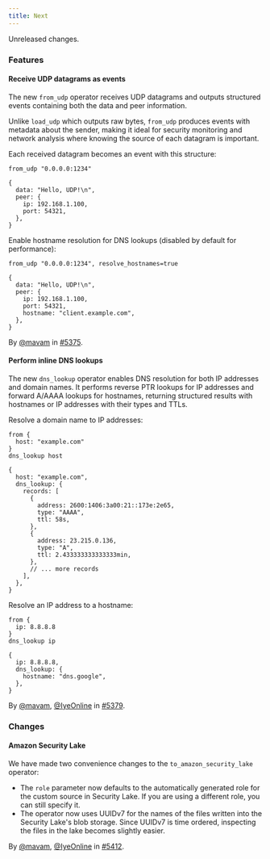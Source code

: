 ```yaml
---
title: Next
---
```


Unreleased changes.

### Features

#### Receive UDP datagrams as events

The new `from_udp` operator receives UDP datagrams and outputs structured events
containing both the data and peer information.

Unlike `load_udp` which outputs raw bytes, `from_udp` produces events with
metadata about the sender, making it ideal for security monitoring and network
analysis where knowing the source of each datagram is important.

Each received datagram becomes an event with this structure:

```tql
from_udp "0.0.0.0:1234"
```

```tql
{
  data: "Hello, UDP!\n",
  peer: {
    ip: 192.168.1.100,
    port: 54321,
  },
}
```

Enable hostname resolution for DNS lookups (disabled by default for performance):

```tql
from_udp "0.0.0.0:1234", resolve_hostnames=true
```

```tql
{
  data: "Hello, UDP!\n",
  peer: {
    ip: 192.168.1.100,
    port: 54321,
    hostname: "client.example.com",
  },
}
```

By [@mavam](https://github.com/mavam) in [#5375](https://github.com/tenzir/tenzir/pull/5375).

#### Perform inline DNS lookups

The new `dns_lookup` operator enables DNS resolution for both IP addresses and
domain names. It performs reverse PTR lookups for IP addresses and forward
A/AAAA lookups for hostnames, returning structured results with hostnames or IP
addresses with their types and TTLs.

Resolve a domain name to IP addresses:

```tql
from {
  host: "example.com"
}
dns_lookup host
```

```tql
{
  host: "example.com",
  dns_lookup: {
    records: [
      {
        address: 2600:1406:3a00:21::173e:2e65,
        type: "AAAA",
        ttl: 58s,
      },
      {
        address: 23.215.0.136,
        type: "A",
        ttl: 2.433333333333333min,
      },
      // ... more records
    ],
  },
}
```

Resolve an IP address to a hostname:

```tql
from {
  ip: 8.8.8.8
}
dns_lookup ip
```

```tql
{
  ip: 8.8.8.8,
  dns_lookup: {
    hostname: "dns.google",
  },
}
```

By [@mavam](https://github.com/mavam), [@IyeOnline](https://github.com/IyeOnline) in [#5379](https://github.com/tenzir/tenzir/pull/5379).

### Changes

#### Amazon Security Lake

We have made two convenience changes to the `to_amazon_security_lake` operator:

* The `role` parameter now defaults to the automatically generated role for the
  custom source in Security Lake. If you are using a different role, you can
  still specify it.
* The operator now uses UUIDv7 for the names of the files written into the
  Security Lake's blob storage. Since UUIDv7 is time ordered, inspecting the
  files in the lake becomes slightly easier.

By [@mavam](https://github.com/mavam), [@IyeOnline](https://github.com/IyeOnline) in [#5412](https://github.com/tenzir/tenzir/pull/5412).

